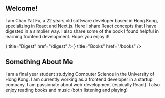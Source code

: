 
## Welcome!

I am Chan Yat Fu, a 22 years old software developer based in Hong Kong, specializing in React and Next.js. Here I share React concepts that I have digested in a simplier way. I also share some of the book I found helpful in learning frontend development. Hope you enjoy it!

<Cards>
  <Card icon={<FaBuffer />} title="Digest" href="/digest" />
  <Card icon={<FaRegBookmark />} title="Books" href="/books" />
</Cards>


## Something About Me
I am a final year student studying Computer Science in the University of Hong Kong. I am currently working as a frontend developer in a startup company. I am passionate about web development (espically React). I also enjoy reading books and music (both listening and playing)
